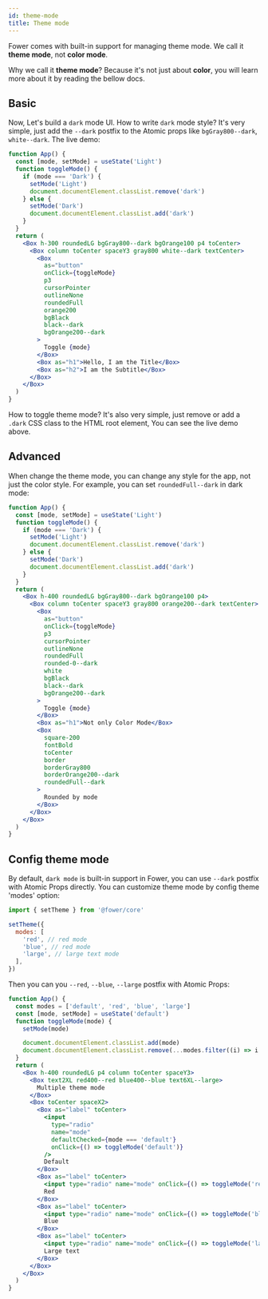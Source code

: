 ```yaml
---
id: theme-mode
title: Theme mode
---
```



Fower comes with built-in support for managing theme mode. We call it **theme mode**, not **color mode**.

Why we call it **theme mode**? Because it's not just about **color**, you will learn more about it by reading the bellow docs.

## Basic

Now, Let's build a `dark` mode UI. How to write `dark` mode style? It's very simple, just add the `--dark` postfix to the Atomic props like `bgGray800--dark`, `white--dark`. The live demo:

```jsx live
function App() {
  const [mode, setMode] = useState('Light')
  function toggleMode() {
    if (mode === 'Dark') {
      setMode('Light')
      document.documentElement.classList.remove('dark')
    } else {
      setMode('Dark')
      document.documentElement.classList.add('dark')
    }
  }
  return (
    <Box h-300 roundedLG bgGray800--dark bgOrange100 p4 toCenter>
      <Box column toCenter spaceY3 gray800 white--dark textCenter>
        <Box
          as="button"
          onClick={toggleMode}
          p3
          cursorPointer
          outlineNone
          roundedFull
          orange200
          bgBlack
          black--dark
          bgOrange200--dark
        >
          Toggle {mode}
        </Box>
        <Box as="h1">Hello, I am the Title</Box>
        <Box as="h2">I am the Subtitle</Box>
      </Box>
    </Box>
  )
}
```

How to toggle theme mode? It's also very simple, just remove or add a `.dark` CSS class to the HTML root element, You can see the live demo above.

## Advanced

When change the theme mode, you can change any style for the app, not just the color style. For example, you can set `roundedFull--dark` in dark mode:

```jsx live
function App() {
  const [mode, setMode] = useState('Light')
  function toggleMode() {
    if (mode === 'Dark') {
      setMode('Light')
      document.documentElement.classList.remove('dark')
    } else {
      setMode('Dark')
      document.documentElement.classList.add('dark')
    }
  }
  return (
    <Box h-400 roundedLG bgGray800--dark bgOrange100 p4>
      <Box column toCenter spaceY3 gray800 orange200--dark textCenter>
        <Box
          as="button"
          onClick={toggleMode}
          p3
          cursorPointer
          outlineNone
          roundedFull
          rounded-0--dark
          white
          bgBlack
          black--dark
          bgOrange200--dark
        >
          Toggle {mode}
        </Box>
        <Box as="h1">Not only Color Mode</Box>
        <Box
          square-200
          fontBold
          toCenter
          border
          borderGray800
          borderOrange200--dark
          roundedFull--dark
        >
          Rounded by mode
        </Box>
      </Box>
    </Box>
  )
}
```

## Config theme mode

By default, `dark mode` is built-in support in Fower, you can use `--dark` postfix with Atomic Props directly. You can customize theme mode by config theme 'modes' option:

```jsx
import { setTheme } from '@fower/core'

setTheme({
  modes: [
    'red', // red mode
    'blue', // red mode
    'large', // large text mode
  ],
})
```

Then you can you `--red`, `--blue`, `--large` postfix with Atomic Props:

<Modes />

```jsx
function App() {
  const modes = ['default', 'red', 'blue', 'large']
  const [mode, setMode] = useState('default')
  function toggleMode(mode) {
    setMode(mode)

    document.documentElement.classList.add(mode)
    document.documentElement.classList.remove(...modes.filter((i) => i !== mode))
  }
  return (
    <Box h-400 roundedLG p4 column toCenter spaceY3>
      <Box text2XL red400--red blue400--blue text6XL--large>
        Multiple theme mode
      </Box>
      <Box toCenter spaceX2>
        <Box as="label" toCenter>
          <input
            type="radio"
            name="mode"
            defaultChecked={mode === 'default'}
            onClick={() => toggleMode('default')}
          />
          Default
        </Box>
        <Box as="label" toCenter>
          <input type="radio" name="mode" onClick={() => toggleMode('red')} />
          Red
        </Box>
        <Box as="label" toCenter>
          <input type="radio" name="mode" onClick={() => toggleMode('blue')} />
          Blue
        </Box>
        <Box as="label" toCenter>
          <input type="radio" name="mode" onClick={() => toggleMode('large')} />
          Large text
        </Box>
      </Box>
    </Box>
  )
}
```
